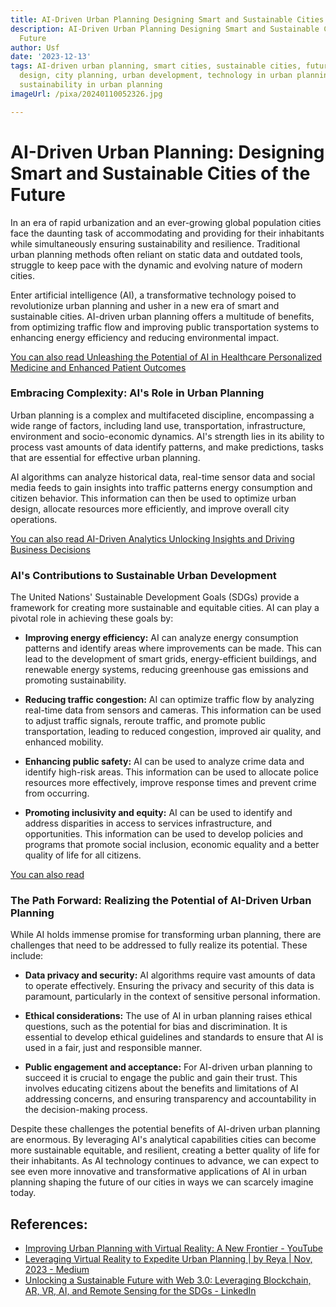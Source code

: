 ```yaml
---
title: AI-Driven Urban Planning Designing Smart and Sustainable Cities of the Future
description: AI-Driven Urban Planning Designing Smart and Sustainable Cities of the
  Future
author: Usf
date: '2023-12-13'
tags: AI-driven urban planning, smart cities, sustainable cities, future cities, urban
  design, city planning, urban development, technology in urban planning, smart infrastructure,
  sustainability in urban planning
imageUrl: /pixa/20240110052326.jpg

---
```

# AI-Driven Urban Planning: Designing Smart and Sustainable  Cities of the Future

In an era of rapid urbanization and an ever-growing global population cities face the daunting task of accommodating and providing for their inhabitants while simultaneously ensuring  sustainability and resilience. Traditional urban  planning methods often reliant on static data and  outdated tools, struggle to keep pace with the dynamic and  evolving nature of modern  cities.

Enter artificial intelligence (AI), a transformative technology poised to revolutionize urban planning and usher in a  new era of smart  and sustainable  cities. AI-driven urban planning offers a multitude of  benefits,  from optimizing traffic flow and  improving public transportation systems to enhancing energy efficiency and reducing environmental impact.

[You can also read Unleashing the Potential of AI in Healthcare Personalized Medicine and Enhanced Patient Outcomes](Unleashing%20the%20Potential%20of%20AI%20in%20Healthcare%20Personalized%20Medicine%20and%20Enhanced%20Patient%20Outcomes)


### Embracing Complexity: AI's Role in Urban Planning

Urban planning is a complex and multifaceted discipline, encompassing a wide range of factors, including land use, transportation,  infrastructure, environment and  socio-economic  dynamics. AI's  strength lies in its ability  to process vast amounts of  data identify patterns, and make predictions, tasks that  are essential for effective urban planning.

AI algorithms can analyze  historical data, real-time  sensor data and social media feeds to gain insights into traffic  patterns energy consumption and citizen  behavior. This  information can then be used to optimize urban design, allocate resources  more  efficiently, and improve overall city operations.

[You can also read AI-Driven Analytics Unlocking Insights and Driving Business Decisions](AI-Driven%20Analytics%20Unlocking%20Insights%20and%20Driving%20Business%20Decisions)


### AI's Contributions  to Sustainable  Urban Development

The United Nations' Sustainable Development Goals (SDGs) provide a framework  for creating more sustainable and equitable cities.  AI can play a pivotal role in achieving these goals by:

- **Improving energy efficiency:** AI can analyze energy consumption patterns and identify areas where improvements can  be made. This can lead to the development of  smart grids, energy-efficient buildings, and renewable energy systems, reducing greenhouse gas emissions and promoting sustainability.

- **Reducing  traffic congestion:** AI can optimize traffic  flow by analyzing real-time  data from sensors and cameras. This information can be used to adjust traffic signals, reroute traffic, and promote public transportation, leading to reduced congestion, improved air quality, and enhanced mobility.

- **Enhancing public safety:** AI can be used to analyze crime data and identify high-risk areas. This  information can  be used to allocate police resources more effectively,  improve response times and prevent crime from occurring.

-  **Promoting inclusivity and equity:** AI can be used to identify and  address disparities in  access to services  infrastructure, and opportunities. This information can be used to develop policies and programs that promote  social inclusion, economic equality and a  better quality of life for all  citizens.

[You can also read  ]()


### The Path Forward: Realizing the Potential  of AI-Driven Urban Planning

While AI holds immense promise  for  transforming urban planning, there are challenges that need  to be addressed to fully  realize its potential. These include:

- **Data privacy and security:** AI  algorithms require vast amounts of data to operate effectively. Ensuring the privacy and security of this data is paramount, particularly in the context of sensitive personal information.

- **Ethical considerations:** The use of AI in urban planning raises ethical  questions, such as the potential for bias and discrimination. It is essential to develop ethical guidelines and  standards to ensure that AI is used in a  fair, just and responsible  manner.

-  **Public engagement and acceptance:** For AI-driven urban planning to succeed it is crucial to engage the public and gain their trust. This involves educating citizens about the benefits and limitations of AI addressing concerns, and ensuring transparency and accountability  in the decision-making process.

Despite these challenges the potential benefits of  AI-driven urban planning are enormous.  By leveraging AI's analytical capabilities cities can become more sustainable equitable, and resilient, creating a better quality of life for their inhabitants. As AI technology continues to advance, we can expect to see even more innovative and  transformative applications of  AI in urban planning shaping the future of our cities  in  ways we can scarcely imagine today.

## References:
- [Improving Urban Planning with Virtual Reality: A New Frontier - YouTube](https://youtube.com/watch?v=BjSwuwatWBA)
- [Leveraging Virtual Reality to Expedite Urban Planning | by Reya | Nov, 2023 - Medium](https://medium.com/@reyatk/leveraging-virtual-reality-to-expedite-urban-planning-286e9ba04165)
- [Unlocking a Sustainable Future with Web 3.0: Leveraging Blockchain, AR, VR, AI, and Remote Sensing for the SDGs - LinkedIn](https://www.linkedin.com/pulse/unlocking-sustainable-future-web-30-leveraging-ar-vr-ai-meghawarna)
